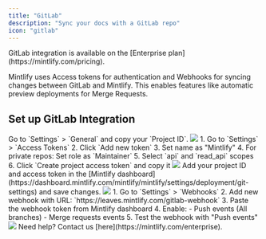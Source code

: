 ```yaml
---
title: "GitLab"
description: "Sync your docs with a GitLab repo"
icon: "gitlab"
---
```


<Check>
  GitLab integration is available on the [Enterprise
  plan](https://mintlify.com/pricing).
</Check>

Mintlify uses Access tokens for authentication and Webhooks for syncing changes between GitLab and Mintlify. This enables features like automatic preview deployments for Merge Requests.

## Set up GitLab Integration

<Steps>
  <Step title="Get your project ID">
    Go to `Settings` > `General` and copy your `Project ID`.
    <Frame>
      <img src="/images/gitlab/gitlab-project-id.png" />
    </Frame>
  </Step>
  <Step title="Create an access token">
    1. Go to `Settings` > `Access Tokens`
    2. Click `Add new token`
    3. Set name as "Mintlify"
    4. For private repos: Set role as `Maintainer`
    5. Select `api` and `read_api` scopes
    6. Click `Create project access token` and copy it
    <Frame>
      <img src="/images/gitlab/gitlab-project-access-token.png" />
    </Frame>
  </Step>
  <Step title="Configure Mintlify">
    Add your project ID and access token in the [Mintlify dashboard](https://dashboard.mintlify.com/mintlify/mintlify/settings/deployment/git-settings) and save changes.
    <Frame>
      <img src="/images/gitlab/gitlab-config.png" />
    </Frame>
  </Step>
  <Step title="Set up webhook">
    1. Go to `Settings` > `Webhooks`
    2. Add new webhook with URL: `https://leaves.mintlify.com/gitlab-webhook`
    3. Paste the webhook token from Mintlify dashboard
    4. Enable:
       - Push events (All branches)
       - Merge requests events
    5. Test the webhook with "Push events"
    <Frame>
      <img src="/images/gitlab/gitlab-project-webtoken-test.png" />
    </Frame>
  </Step>
</Steps>

<Note>
  Need help? Contact us [here](https://mintlify.com/enterprise).
</Note>

[git-settings]: https://dashboard.mintlify.com/settings/deployment/git-settings